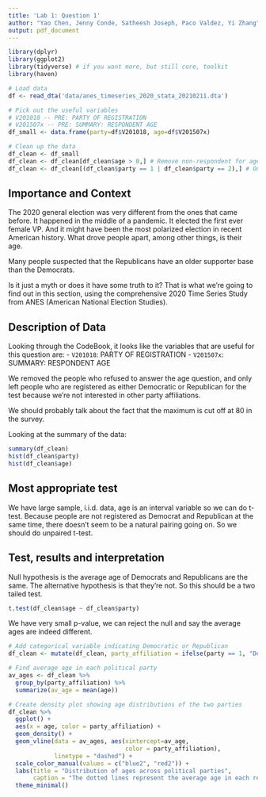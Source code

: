 ```yaml
---
title: 'Lab 1: Question 1'
author: "Yao Chen, Jenny Conde, Satheesh Joseph, Paco Valdez, Yi Zhang"
output: pdf_document
---
```


```r
library(dplyr)
library(ggplot2) 
library(tidyverse) # if you want more, but still core, toolkit
library(haven)
```

```r
# Load data
df <- read_dta('data/anes_timeseries_2020_stata_20210211.dta')

# Pick out the useful variables
# V201018 -- PRE: PARTY OF REGISTRATION
# V201507x -- PRE: SUMMARY: RESPONDENT AGE
df_small <- data.frame(party=df$V201018, age=df$V201507x)

# Clean up the data
df_clean <- df_small
df_clean <- df_clean[df_clean$age > 0,] # Remove non-respondent for age
df_clean <- df_clean[(df_clean$party == 1 | df_clean$party == 2),] # Only include D or R
```


## Importance and Context
<!-- You can (and should delete each of these comments lines in your final report) --> 
<!-- Explain why the reader should care about your research question. -->
The 2020 general election was very different from the ones that came before.
It happened in the middle of a pandemic. It elected the first ever female VP.
And it might have been the most polarized election in recent American history.
What drove people apart, among other things, is their age.

Many people suspected that the Republicans have an older supporter base than the
Democrats.

Is it just a myth or does it have some truth to it? That is what we're going to find
out in this section, using the comprehensive 2020 Time Series Study from ANES
(American National Election Studies).

## Description of Data
<!-- Explain how your research question is operationalized, including whether the variables you create are appropriate to study the concepts in question. --> 
<!-- What are some basic features of the data distribution? --> 
<!-- What changes do you make to the data and why? --> 
Looking through the CodeBook, it looks like
the variables that are useful for this question are:
- `V201018`: PARTY OF REGISTRATION
- `V201507x`: SUMMARY: RESPONDENT AGE

We removed the people who refused to answer the age question, and only left people who
are registered as either Democratic or Republican for the test because we're not
interested in other party affiliations.

We should probably talk about the fact that the maximum is cut off at 80 in the survey.

Looking at the summary of the data:
``` r
summary(df_clean)
hist(df_clean$party)
hist(df_clean$age)
```

## Most appropriate test 
<!-- Explain which test is the most appropriate to answer your question and why it is the most appropriate --> 
<!-- List every assumption that your test requires and evaluate it. -->
We have large sample, i.i.d. data, age is an interval variable so we can do t-test.
Because people are not registered as Democrat and Republican at the same time, there
doesn't seem to be a natural pairing going on. So we should do unpaired t-test.

## Test, results and interpretation
<!-- What are the results of your test? --> 
<!-- What do the results of this test mean? What is the practical significance? -->

Null hypothesis is the average age of Democrats and Republicans are the same.
The alternative hypothesis is that they're not. So this should be a two tailed test.

``` r
t.test(df_clean$age ~ df_clean$party)
```

We have very small p-value, we can reject the null and say the average ages are indeed different.

```r
# Add categorical variable indicating Democratic or Republican
df_clean <- mutate(df_clean, party_affiliation = ifelse(party == 1, "Democratic Party", "Republican Party"))

# Find average age in each political party
av_ages <- df_clean %>%
  group_by(party_affiliation) %>%
  summarize(av_age = mean(age))

# Create density plot showing age distributions of the two parties
df_clean %>%
  ggplot() +
  aes(x = age, color = party_affiliation) +
  geom_density() + 
  geom_vline(data = av_ages, aes(xintercept=av_age, 
                                 color = party_affiliation),
             linetype = "dashed") +
  scale_color_manual(values = c("blue2", "red2")) + 
  labs(title = "Distribution of ages across political parties",
       caption = "The dotted lines represent the average age in each respective political party.") +
  theme_minimal()
```